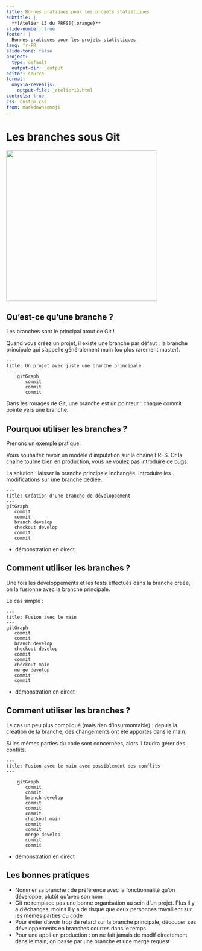 ```yaml
---
title: Bonnes pratiques pour les projets statistiques
subtitle: |
  **[Atelier 13 du PRFS]{.orange}**
slide-number: true
footer: |
  Bonnes pratiques pour les projets statistiques
lang: fr-FR
slide-tone: false
project:
  type: default
  output-dir: _output
editor: source
format: 
  onyxia-revealjs:
    output-file: _atelier13.html
controls: true
css: custom.css
from: markdown+emoji
---
```


# Les branches sous Git

![](img/branches.png){fig-align="center" height="400"}

## Qu'est-ce qu'une branche ?

Les [branches]{.orange} sont le principal atout de Git !

Quand vous créez un projet, il existe une branche par défaut : la branche principale qui s'appelle généralement [main]{.orange} (ou plus rarement master).

```mermaid
---
title: Un projet avec juste une branche principale
---
    gitGraph
       commit
       commit
       commit
```

Dans les rouages de Git, une branche est un pointeur : chaque commit pointe vers une branche.

## Pourquoi utiliser les branches ?

Prenons un exemple pratique.

Vous souhaitez revoir un modèle d'imputation sur la chaîne ERFS.
Or la chaîne tourne bien en production, vous ne voulez pas introduire de bugs.

La solution : laisser la branche principale inchangée.
Introduire les modifications sur une branche dédiée.


```mermaid
---
title: Création d'une branche de développement
---
gitGraph
   commit
   commit
   branch develop
   checkout develop
   commit
   commit
```

+ démonstration en direct

## Comment utiliser les branches ?

Une fois les développements et les tests effectués dans la branche créée, on la [fusionne]{.orange} avec la branche principale.

Le cas simple :

```mermaid
---
title: Fusion avec le main
---
gitGraph
   commit
   commit
   branch develop
   checkout develop
   commit
   commit
   checkout main
   merge develop
   commit
   commit
```

+ démonstration en direct

## Comment utiliser les branches ?

Le cas un peu plus compliqué (mais rien d'insurmontable) : depuis la création de la branche, des changements ont été apportés dans le main.

Si les mêmes parties du code sont concernées, alors il faudra gérer des conflits.

```mermaid
---
title: Fusion avec le main avec possiblement des conflits
---

    gitGraph
       commit
       commit
       branch develop
       commit
       commit
       commit
       checkout main
       commit
       commit
       merge develop
       commit
       commit

```

+ démonstration en direct

## Les bonnes pratiques

:::{.incremental}
- Nommer sa branche : de préférence avec la fonctionnalité qu'on développe, plutôt qu'avec son nom
- Git ne remplace pas une bonne organisation au sein d'un projet. Plus il y a d'échanges, moins il y a de risque que deux personnes travaillent sur les mêmes parties du code
- Pour éviter d'avoir trop de retard sur la branche principale, découper ses développements en branches courtes dans le temps
- Pour une appli en production : on ne fait jamais de modif directement dans le main, on passe par une branche et une merge request
:::

